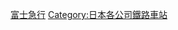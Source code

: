 {{commonscat|Stations of Fuji Kyuko}}
[[Category:富士急行|]]
[[Category:日本各公司鐵路車站|Category:日本各公司鐵路車站]]
{{DEFAULTSORT:Fujikyuko}}
